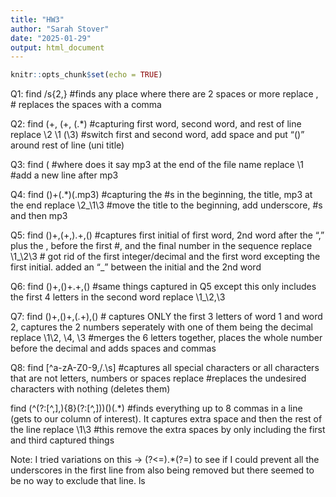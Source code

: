 ```yaml
---
title: "HW3"
author: "Sarah Stover"
date: "2025-01-29"
output: html_document
---
```


```r
knitr::opts_chunk$set(echo = TRUE)
```

Q1: find /s{2,} 
    #finds any place where there are 2 spaces or more
  replace ,
    # replaces the spaces with a comma 
    
Q2: find (\b\w+\b)\, (\b\w+\b)\, (.*) 
    #capturing first word, second word, and rest of line
  replace  \2\ \1\ (\3)
    #switch first and second word, add space and put "()" around rest of line (uni title)
  
Q3: find (\bmp3 \b) 
    #where does it say mp3 at the end of the file name
  replace \1\n 
    #add a new line after mp3 
  
Q4: find (\d+)\s+(.*)(\.mp3) 
   #capturing the #s in the beginning, the title, mp3 at the end 
  replace \2_\1\3
    #move the title to the beginning, add underscore, #s and then mp3
  
Q5: find (\w)\w+,(\w+,)\d+.+,(\d+)
    #captures first initial of first word, 2nd word after the "," plus the , before the first #, and the final number in the sequence 
  replace \1_\2\3
    # got rid of the first integer/decimal and the first word excepting the first initial. added an "_" between the initial and the 2nd word 
  
Q6: find (\w)\w+,(\w{4})\w+.+,(\d+)
  #same things captured in Q5 except this only includes the first 4 letters in the second word 
  replace \1_\2\,\3
  
Q7: find (\w{3})\w+,(\w{3})\w+,(\d+.+),(\d+)
  # captures ONLY the first 3 letters of word 1 and word 2, captures the 2 numbers seperately with one of them being the decimal 
  replace \1\2, \4, \3
  #merges the 6 letters together, places the whole number before the decimal and adds spaces and commas 
  
Q8: find [^a-zA-Z0-9,/.\s] 
    #captures all special characters or all characters that are not letters, numbers or spaces
    replace 
    #replaces the undesired characters with nothing (deletes them)
    
  find (^(?:[^,],){8}(?:[^,]))()(.*) 
  #finds everything up to 8 commas in a line (gets to our column of    interest). It captures extra space and then the rest of the line 
  replace \1\3
    #this remove the extra spaces by only including the first and third captured things

Note: I tried variations on this -> (?<=\n).*(?=\n) to see if I could prevent all the underscores in the first line from also being removed but there seemed to be no way to exclude that line. ls



